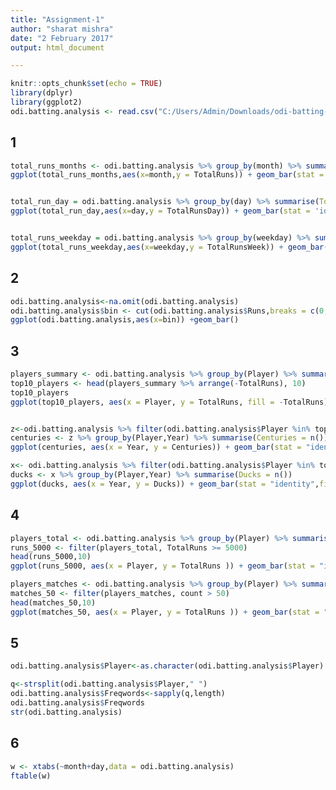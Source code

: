 ---
title: "Assignment-1"
author: "sharat mishra"
date: "2 February 2017"
output: html_document

---

```{r setup, include=FALSE,warning=FALSE,message=FALSE}
knitr::opts_chunk$set(echo = TRUE)
library(dplyr)
library(ggplot2)
odi.batting.analysis <- read.csv("C:/Users/Admin/Downloads/odi-batting-analysis.csv")


```

## 1

```{r}

total_runs_months <- odi.batting.analysis %>% group_by(month) %>% summarise(TotalRuns = sum(Runs,na.rm=T))
ggplot(total_runs_months,aes(x=month,y = TotalRuns)) + geom_bar(stat = 'identity',fill="purple")+ coord_flip() + scale_x_continuous(breaks =  scales::pretty_breaks(n = 12))


total_run_day = odi.batting.analysis %>% group_by(day) %>% summarise(TotalRunsDay = sum(Runs,na.rm=TRUE))
ggplot(total_run_day,aes(x=day,y = TotalRunsDay)) + geom_bar(stat = 'identity',fill="purple")+ coord_flip() + scale_x_continuous(breaks =  scales::pretty_breaks(n = 31))


total_runs_weekday = odi.batting.analysis %>% group_by(weekday) %>% summarise(TotalRunsWeek = sum(Runs,na.rm=TRUE))
ggplot(total_runs_weekday,aes(x=weekday,y = TotalRunsWeek)) + geom_bar(stat = 'identity',fill="purple")+ coord_flip() + scale_x_continuous(breaks =  scales::pretty_breaks(n = 7))


```

## 2

```{r}
odi.batting.analysis<-na.omit(odi.batting.analysis)
odi.batting.analysis$bin <- cut(odi.batting.analysis$Runs,breaks = c(0,25,50,75,100,200),labels = c("0-25","26-50","51-75","76-100","100+"),include.lowest = TRUE)
ggplot(odi.batting.analysis,aes(x=bin)) +geom_bar()


```

## 3

```{r}
players_summary <- odi.batting.analysis %>% group_by(Player) %>% summarise(TotalRuns = sum(Runs, na.rm = TRUE))
top10_players <- head(players_summary %>% arrange(-TotalRuns), 10)
top10_players
ggplot(top10_players, aes(x = Player, y = TotalRuns, fill = -TotalRuns)) + geom_bar(stat = "identity",fill="purple") + coord_flip()


z<-odi.batting.analysis %>% filter(odi.batting.analysis$Player %in% top10_players$Player,Runs >= 100)
centuries <- z %>% group_by(Player,Year) %>% summarise(Centuries = n())
ggplot(centuries, aes(x = Year, y = Centuries)) + geom_bar(stat = "identity", fill="purple" )+facet_wrap(~Player)

x<- odi.batting.analysis %>% filter(odi.batting.analysis$Player %in% top10_players$Player & Runs == 0)
ducks <- x %>% group_by(Player,Year) %>% summarise(Ducks = n())
ggplot(ducks, aes(x = Year, y = Ducks)) + geom_bar(stat = "identity",fill="purple")+ facet_wrap(~Player)


```

## 4

```{r}
players_total <- odi.batting.analysis %>% group_by(Player) %>% summarise(TotalRuns = sum(Runs)) %>% arrange(TotalRuns)
runs_5000 <- filter(players_total, TotalRuns >= 5000)
head(runs_5000,10)
ggplot(runs_5000, aes(x = Player, y = TotalRuns )) + geom_bar(stat = "identity",fill="purple")

players_matches <- odi.batting.analysis %>% group_by(Player) %>% summarise(TotalRuns = sum(Runs),count = n()) %>% arrange(TotalRuns)
matches_50 <- filter(players_matches, count > 50)
head(matches_50,10)
ggplot(matches_50, aes(x = Player, y = TotalRuns )) + geom_bar(stat = "identity",fill="purple")

```

## 5

```{r}
odi.batting.analysis$Player<-as.character(odi.batting.analysis$Player)

q<-strsplit(odi.batting.analysis$Player," ")
odi.batting.analysis$Freqwords<-sapply(q,length)
odi.batting.analysis$Freqwords
str(odi.batting.analysis)

```

## 6

```{r}
w <- xtabs(~month+day,data = odi.batting.analysis)
ftable(w)
```